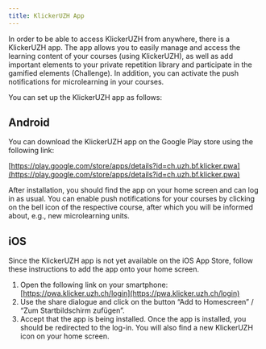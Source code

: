 ```yaml
---
title: KlickerUZH App
---
```


In order to be able to access KlickerUZH from anywhere, there is a KlickerUZH app. The app allows you to easily manage and access the learning content of your courses (using KlickerUZH), as well as add important elements to your private repetition library and participate in the gamified elements (Challenge). In addition, you can activate the push notifications for microlearning in your courses.

You can set up the KlickerUZH app as follows:

## Android

You can download the KlickerUZH app on the Google Play store using the following link:

[https://play.google.com/store/apps/details?id=ch.uzh.bf.klicker.pwa](https://play.google.com/store/apps/details?id=ch.uzh.bf.klicker.pwa)

After installation, you should find the app on your home screen and can log in as usual. You can enable push notifications for your courses by clicking on the bell icon of the respective course, after which you will be informed about, e.g., new microlearning units.

## iOS

Since the KlickerUZH app is not yet available on the iOS App Store, follow these instructions to add the app onto your home screen.

1. Open the following link on your smartphone: [https://pwa.klicker.uzh.ch/login](https://pwa.klicker.uzh.ch/login)
2. Use the share dialogue and click on the button “Add to Homescreen” / “Zum Startbildschirm zufügen”.
3. Accept that the app is being installed. Once the app is installed, you should be redirected to the log-in. You will also find a new KlickerUZH icon on your home screen.

